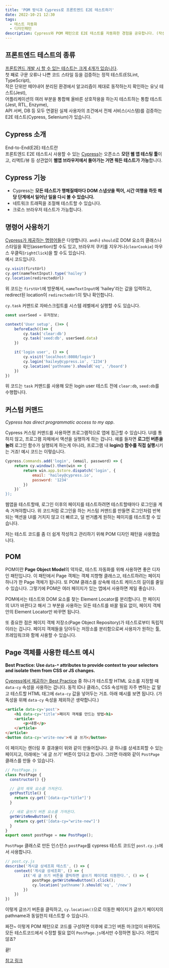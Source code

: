```yaml
---
title: 'POM 방식과 Cypress로 프론트엔드 E2E 테스트하기'
date: 2022-10-21 12:30
tags:
  - 테스트 자동화
  - 디자인패턴
description: Cypress와 POM 패턴으로 E2E 테스트를 자동화한 경험을 공유합니다. (작성중)
--- 
```


## 프론트엔드 테스트의 종류

[프론트엔드 개발 시 할 수 있는 테스트는 크게 4개가 있습니다](https://www.youtube.com/watch?v=pkYUcKWOqPs).  
첫 째로 구문 오류나 나쁜 코드 스타일 등을 검증하는 정적 테스트(ESLint, TypeScript),  
작은 단위만 떼어내어 분리된 환경에서 알고리즘이 제대로 동작하는지 확인하는 유닛 테스트(Jest),  
어플리케이션의 여러 부분을 통합해 올바른 상호작용을 하는지 테스트하는 통합 테스트(Jest, RTL, Enzyme),  
API 서버, DB 등 모두 연결된 실제 사용자의 조건에서 전체 서비스(시스템)를 검증하는 E2E 테스트(Cypress, Selenium)가 있습니다.

## Cypress 소개 

End-to-End(E2E) 테스트란  
프론트엔드 E2E 테스트시 사용할 수 있는 [Cypress](https://docs.cypress.io/)는 오픈소스 **모던 웹 앱 테스팅 툴**이고, 
리액트/뷰 등 상관없이 **웹앱 브라우저에서 돌아가는 거면 뭐든 테스트가 가능**합니다.

## Cypress 기능

- Cypress는 **모든 테스트가 행해질때마다 DOM 스냅샷을 찍어, 시간 여행을 하듯 해당 단계에서 일어난 일을 다시 볼 수 있습니다.**
- 네트워크 트래픽을 조절해 테스트할 수 있습니다.
- 크로스 브라우저 테스트가 가능합니다.

## 명령어 사용하기

[Cypress가 제공하는 명령어들](https://docs.cypress.io/api/commands/and)은 다양합니다.
`and`나 `should`로 DOM 요소의 클래스나 스타일을 확인(assertion)할 수도 있고, 브라우저 쿠키를 지우거나(`clearCookie`) 
마우스 우클릭(`rightClick`)을 할 수도 있습니다.  
예시 코드입니다.

```javascript
cy.visit(firstUrl)
cy.get(nameTextInput).type('hailey')
cy.location(redirectedUrl)
```

위 코드는 `firstUrl`에 방문해서, `nameTextInput`에 'hailey'라는 값을 입력하고,
redirect된 location이 `redirectedUrl`이 맞나 확인합니다.

`cy.task` 커맨드로 자바스크립트를 시스템 레벨에서 실행할 수도 있습니다.

```javascript
const userSeed = 유저정보;

context('User setup', ()=> {
	beforeEach(()=> {
		cy.task('clear:db')
		cy.task('seed:db', userSeed.data)
	})

	it('login user', () => {
		cy.visit('localhost:8080/login')
		cy.login('hailey@cypress.io', '1234')
		cy.location('pathname').should('eq', '/board')
	})
})
```

위 코드는 `task` 커맨드를 사용해 모든 login user 테스트 전에 `clear:db`, `seed:db`를 수행합니다.

## 커스텀 커맨드

*Cypress has direct programmatic access to my app*.

Cypress 커스텀 커맨드를 사용하면 프로그램적으로 앱에 접근할 수 있습니다. 
UI를 통하지 않고, 프로그램 자체에서 액션을 실행하게 하는 겁니다.
예를 들자면 **로그인 버튼을 눌러** 로그인 함수가 실행되게 하는게 아니라, 
프로그램 내 **login() 함수를 직접 실행**시키는 거죠!
예시 코드는 이렇습니다.

```javascript
Cypress.Commands.add('login', (email, password) => {
	return cy.window().then(win => {
		return win.app.$store.dispatch('login', {
			email: 'hailey@cypress.io',
			password: '1234'
		})
	})`
});
```

웹앱을 테스트할때, 로그인 이후의 페이지를 테스트하려면 테스트할때마다 로그인을 계속 거쳐야합니다.
위 코드처럼 로그인을 하는 커스텀 커맨드를 만들면 로그인처럼 반복되는 액션을 
UI를 거치지 않고 더 빠르고, 덜 번거롭게 원하는 페이지를 테스트할 수 있습니다.

저는 테스트 코드를 좀 더 쉽게 작성하고 관리하기 위해 POM 디자인 패턴을 사용했습니다.

## POM

POM이란 **Page Object Model**의 약자로, 테스트 자동화를 위해 사용하면 좋은 디자인 패턴입니다. 
이 패턴에서 Page 객체는 객체 지향형 클래스고, 테스트하려는 페이지 하나가 한 Page 객체가 됩니다. 
또 POM 클래스를 상속해 테스트 케이스의 길이를 줄일 수 있습니다.
그렇기에 POM은 여러 페이지가 있는 앱에서 사용하면 제일 좋습니다.

POM에서는 테스트와 DOM 요소를 찾는 Element Locator를 분리합니다. 
한 페이지의 UI가 바뀐다고 해서 그 부분을 사용하는 모든 테스트를 바꿀 필요 없이, 
페이지 객체 안의 Element Locator만 바꾸면 됩니다. 

또 중요한 점은 페이지 객체 저장소(Page Object Repository)가 테스트로부터 독립적이라는 겁니다. 
페이지 객체들을 담아두는 저장소를 분리함으로써 사용자가 원하는 툴, 프레임워크와 함께 사용할 수 있습니다.

## Page 객체를 사용한 테스트 예시

**Best Practice: Use `data-*` attributes to provide context 
to your selectors and isolate them from CSS or JS changes.**

[Cypress에서 제공하는 Best Practice](https://docs.cypress.io/guides/references/best-practices)
중 하나가 테스트할 HTML 요소를 지정할 때 `data-cy` 속성을 사용하는 겁니다.
동적 ID나 클래스, CSS 속성처럼 자주 변하는 값 말고 테스트할 HTML 태그에 `data-cy` 값을 넣어두는 거죠.
아래 예시를 보면 됩니다. (가독성을 위해 `data-cy` 속성을 제외하곤 생략합니다.)

```HTML
<article data-cy='post'>
	<h1 data-cy='title'>페이지 객체를 만드는 방법<h1>
	<article>
		<p>내용</p>
	</article>
</article>
<button data-cy='write-new'>새 글 쓰기</button>
```

이 페이지는 렌더링 후 결과물이 위와 같이 만들어집니다. 
글 하나를 상세조회할 수 있는 페이지고, 아래에는 '새 글 쓰기' 버튼이 있다고 합시다.
그러면 아래와 같이 `PostPage` 클래스를 만들 수 있습니다.

```javascript
// PostPage.js
class PostPage {
  constructor() {}

  // 글의 제목 요소를 가져온다.
  getPostTitle() {
	return cy.get('[data-cy="title"]')
  }

  // 새로 글쓰기 버튼 요소를 가져온다.
  getWriteNewButton() {
	return cy.get('[data-cy="write-new"]')
  }
}
export const postPage = new PostPage();
```

`PostPage` 클래스로 만든 인스턴스 `postPage`를 cypress 테스트 코드인 `post.cy.js`에서 사용합니다.

```javascript
// post.cy.js
describe('게시글 상세조회 테스트', () => {
	context('게시글 상세조회', () => {
		it('새 글 쓰기 버튼을 클릭하면 글쓰기 페이지로 이동한다.', () => {
			postPage.getWriteNewButton().click();
			cy.location('pathname').should('eq', '/new')
		})
	})
})
```

이렇게 글쓰기 버튼을 클릭하고, `cy.location()`으로 이동한 페이지가 
글쓰기 페이지의 pathname과 동일한지 테스트할 수 있습니다.

짜잔~ 이렇게 POM 패턴으로 코드를 구성하면 이후에 로그인 버튼 마크업이 바뀌어도
모든 테스트코드에서 수정할 필요 없이 `PostPage.js`에서만 수정하면 됩니다.
어렵지 않죠?

끝!

[참고 링크](https://medium.com/tech-tajawal/page-object-model-pom-design-pattern-f9588630800b)
